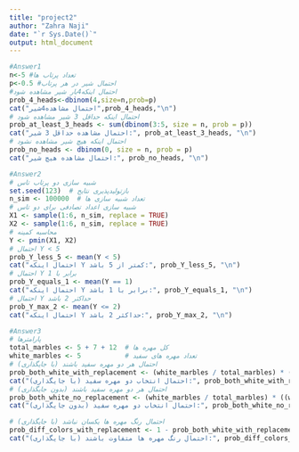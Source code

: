 ---
title: "project2"
author: "Zahra Naji"
date: "`r Sys.Date()`"
output: html_document
---
```{r}
#Answer1
n<-5 #تعداد پرتاب ها
p<-0.5 #احتمال شیر در هر پرتاب
#احتمال اینکه4بار شیر مشاهده شود
prob_4_heads<-dbinom(4,size=n,prob=p)
cat("احتمال مشاهده4شیر",prob_4_heads,"\n")
# احتمال اینکه حداقل 3 شیر مشاهده شود
prob_at_least_3_heads <- sum(dbinom(3:5, size = n, prob = p))
cat("احتمال مشاهده حداقل 3 شیر:", prob_at_least_3_heads, "\n")
# احتمال اینکه هیچ شیر مشاهده نشود
prob_no_heads <- dbinom(0, size = n, prob = p)
cat("احتمال مشاهده هیچ شیر:", prob_no_heads, "\n")
```
```{r}

#Answer2
# شبیه سازی دو پرتاب تاس
set.seed(123)  # بازتولیدپذیری نتایج
n_sim <- 100000  # تعداد شبیه سازی ها
# شبیه سازی اعداد تصادفی برای دو تاس
X1 <- sample(1:6, n_sim, replace = TRUE)
X2 <- sample(1:6, n_sim, replace = TRUE)
# محاسبه کمینه
Y <- pmin(X1, X2)
# احتمال Y < 5
prob_Y_less_5 <- mean(Y < 5)
cat("احتمال اینکه Y کمتر از 5 باشد:", prob_Y_less_5, "\n")
# احتمال Y برابر با 1
prob_Y_equals_1 <- mean(Y == 1)
cat("احتمال اینکه Y برابر با 1 باشد:", prob_Y_equals_1, "\n")
# احتمال Y حداکثر 2 باشد
prob_Y_max_2 <- mean(Y <= 2)
cat("احتمال اینکه Y حداکثر 2 باشد:", prob_Y_max_2, "\n")

```

```{r}
#Answer3
# پارامترها
total_marbles <- 5 + 7 + 12  # کل مهره ها
white_marbles <- 5           # تعداد مهره های سفید
# احتمال هر دو مهره سفید باشند (با جایگذاری)
prob_both_white_with_replacement <- (white_marbles / total_marbles) * (white_marbles / total_marbles)
cat("احتمال انتخاب دو مهره سفید (با جایگذاری):", prob_both_white_with_replacement, "\n")
# احتمال هر دو مهره سفید باشند (بدون جایگذاری)
prob_both_white_no_replacement <- (white_marbles / total_marbles) * ((white_marbles - 1) / (total_marbles - 1))
cat("احتمال انتخاب دو مهره سفید (بدون جایگذاری):", prob_both_white_no_replacement, "\n")

# احتمال رنگ مهره ها یکسان نباشد (با جایگذاری)
prob_diff_colors_with_replacement <- 1 - prob_both_white_with_replacement
cat("احتمال رنگ مهره ها متفاوت باشند (با جایگذاری):", prob_diff_colors_with_replacement, "\n")
```

